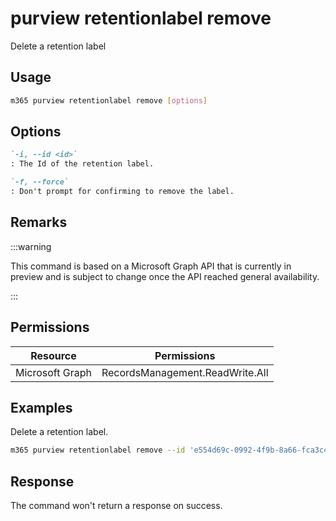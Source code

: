 
# purview retentionlabel remove

Delete a retention label

## Usage

```sh
m365 purview retentionlabel remove [options]
```

## Options

```md definition-list
`-i, --id <id>`
: The Id of the retention label.

`-f, --force`
: Don't prompt for confirming to remove the label.
```

<Global />

## Remarks

:::warning

This command is based on a Microsoft Graph API that is currently in preview and is subject to change once the API reached general availability.

:::

## Permissions
<Tabs>
  <TabItem value="Delegated">

  | Resource        | Permissions                     |
  |-----------------|---------------------------------|
  | Microsoft Graph | RecordsManagement.ReadWrite.All |

  </TabItem>
</Tabs>

## Examples

Delete a retention label.

```sh
m365 purview retentionlabel remove --id 'e554d69c-0992-4f9b-8a66-fca3c4d9c531'
```

## Response

The command won't return a response on success.
